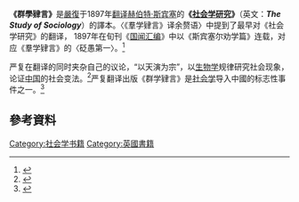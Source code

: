 '''《群學肄言》'''是[[嚴復|嚴復]]于1897年[[翻译|翻译]][[赫伯特·斯宾塞|赫伯特·斯宾塞]]的'''《[[社会学研究|社会学研究]]》'''（英文：'''''The Study of Sociology'''''）的譯本。〈《羣学肄⾔》译余赘语〉中提到了最早对《社会学研究》的翻译，
1897年在旬刊《[[国闻汇编|国闻汇编]]》中以《斯宾塞尔劝学篇》连载，对应《羣学肄⾔》的〈砭愚第⼀〉。<ref>{{Cite journal|title=严复翻译《群学肄言〈学詖〉》之研究.pdf|author=|url=https://www.academia.edu/38095377/%E4%B8%A5%E5%A4%8D%E7%BF%BB%E8%AF%91_%E7%BE%A4%E5%AD%A6%E8%82%84%E8%A8%80_%E5%AD%A6%E8%A9%96_%E4%B9%8B%E7%A0%94%E7%A9%B6_pdf|last=Shell|first=Chao|journal=|issue=|doi=|others=|year=|volume=|page=|language=zh|pmid=}}</ref>

严复在翻译的同时夹杂自己的议论，“以天演为宗”，以[[生物学|生物学]]规律研究社会现象，论证[[中国|中国]]的社会变法。<ref>{{Cite web|title=群学肄言 - 图书 - 豆瓣|url=https://m.douban.com/book/subject/27182230/|accessdate=|author=|date=|format=|publisher=|language=}}</ref>严复翻译出版《群学肄言》是[[社会学|社会学]]导入中國的标志性事件之一。<ref>{{Cite journal|title=《群学肄言》的发表和出版时间及英文原著辨析|author=邓希泉|url=|journal=社会|issue=2003年第04期|doi=|others=|year=2003|volume=|page=23-25|pmid=}}</ref>

== 參考資料 ==
{{reflist}}

{{wikisource|群學肄言}}

[[Category:社会学书籍|Category:社会学书籍]]
[[Category:英國書籍|Category:英國書籍]]